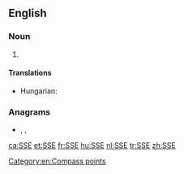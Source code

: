 ==English==

===Noun===
{{en-noun|-}}

# {{abbreviation of|south-southeast|lang=en}}

====Translations====
{{trans-top|abbreviation of south-southeast}}
* Hungarian: {{t+|hu|DDK}}
{{trans-mid}}
{{trans-bottom}}

===Anagrams===
* {{l|en|ESS}}, {{l|en|ess}}, {{l|en|SES}}

[[Category:en:Compass points]]

[[ca:SSE]]
[[et:SSE]]
[[fr:SSE]]
[[hu:SSE]]
[[nl:SSE]]
[[tr:SSE]]
[[zh:SSE]]